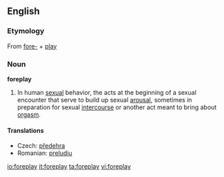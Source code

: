 ==English==

===Etymology===
{{wikipedia}}
From [[fore-]] + [[play]]

===Noun===
'''foreplay'''

# In human [[sexual]] behavior, the acts at the beginning of a sexual encounter that serve to build up sexual [[arousal]], sometimes in preparation for sexual [[intercourse]] or another act meant to bring about [[orgasm]].

====Translations====
* Czech: [[předehra]] {{n}}
* Romanian: [[preludiu]] {{n}}

[[io:foreplay]]
[[it:foreplay]]
[[ta:foreplay]]
[[vi:foreplay]]